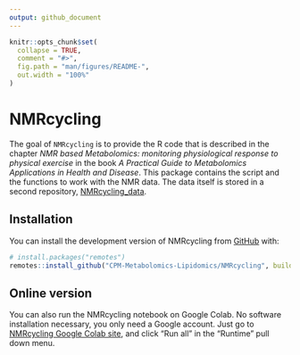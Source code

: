 ```yaml
---
output: github_document
---
```


<!-- README.md is generated from README.Rmd. Please edit that file -->

```r
knitr::opts_chunk$set(
  collapse = TRUE,
  comment = "#>",
  fig.path = "man/figures/README-",
  out.width = "100%"
)
```

# NMRcycling

<!-- badges: start -->
<!-- badges: end -->

The goal of `NMRcycling` is to provide the R code that is described in the chapter *NMR based
Metabolomics: monitoring physiological response to physical exercise* in
the book *A Practical Guide to Metabolomics Applications in Health and Disease*.
This package contains the script and the functions to work with the NMR data. The data itself
is stored in a second repository, [NMRcycling_data](https://github.com/CPM-Metabolomics-Lipidomics/NMRcycling_data).

## Installation

You can install the development version of NMRcycling from [GitHub](https://github.com/ricoderks/NMRcycling) with:

``` r
# install.packages("remotes")
remotes::install_github("CPM-Metabolomics-Lipidomics/NMRcycling", build_vignettes = TRUE)
```

## Online version

You can also run the NMRcycling notebook on Google Colab. No software
installation necessary, you only need a Google account. Just go to 
[NMRcycling Google Colab site](https://colab.research.google.com/drive/1a71rNVgBCjXN-OeUnPt15IvdPgydXYXz?usp=sharing),
and click "Run all" in the "Runtime" pull down menu.

